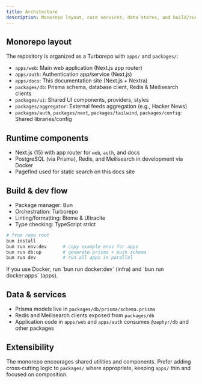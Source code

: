 ```yaml
---
title: Architecture
description: Monorepo layout, core services, data stores, and build/runtime flow.
---
```



## Monorepo layout

The repository is organized as a Turborepo with `apps/` and `packages/`:

- `apps/web`: Main web application (Next.js app router)
- `apps/auth`: Authentication app/service (Next.js)
- `apps/docs`: This documentation site (Next.js + Nextra)
- `packages/db`: Prisma schema, database client, Redis & Meilisearch clients
- `packages/ui`: Shared UI components, providers, styles
- `packages/aggregator`: External feeds aggregation (e.g., Hacker News)
- `packages/auth`, `packages/next`, `packages/tailwind`, `packages/config`: Shared libraries/config

## Runtime components

- Next.js (15) with app router for `web`, `auth`, and docs
- PostgreSQL (via Prisma), Redis, and Meilisearch in development via Docker
- Pagefind used for static search on this docs site

## Build & dev flow

- Package manager: Bun
- Orchestration: Turborepo
- Linting/formatting: Biome & Ultracite
- Type checking: TypeScript strict

```bash
# from repo root
bun install
bun run env:dev      # copy example envs for apps
bun run db:up        # generate prisma + push schema
bun run dev          # run all apps in parallel
```

<Callout type="warning">
If you use Docker, run `bun run docker:dev` (infra) and `bun run docker:apps` (apps).
</Callout>

## Data & services

- Prisma models live in `packages/db/prisma/schema.prisma`
- Redis and Meilisearch clients exposed from `packages/db`
- Application code in `apps/web` and `apps/auth` consumes `@zephyr/db` and other packages

## Extensibility

The monorepo encourages shared utilities and components. Prefer adding cross‑cutting logic to `packages/` where appropriate, keeping `apps/` thin and focused on composition.


